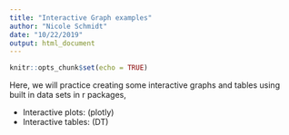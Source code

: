 ```yaml
---
title: "Interactive Graph examples"
author: "Nicole Schmidt"
date: "10/22/2019"
output: html_document
---
```


```r
knitr::opts_chunk$set(echo = TRUE)
```

Here, we will practice creating some interactive graphs and tables using built in data sets in r packages,

- Interactive plots: (plotly)
- Interactive tables: (DT)

